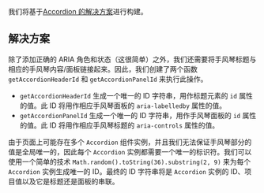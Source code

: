 
我们将基于[Accordion 的解决方案](/questions/user-interface/accordion/vue/solution)进行构建。

## 解决方案

除了添加正确的 ARIA 角色和状态（这很简单）之外，我们还需要将手风琴标题与相应的手风琴内容/面板链接起来。因此，我们创建了两个函数 `getAccordionHeaderId` 和 `getAccordionPanelId` 来执行此操作。

* `getAccordionHeaderId` 生成一个唯一的 ID 字符串，用作标题元素的 `id` 属性的值。此 ID 将用作相应手风琴面板的 `aria-labelledby` 属性的值。
* `getAccordionPanelId` 生成一个唯一的 ID 字符串，用作手风琴面板的 `id` 属性的值。此 ID 将用作相应手风琴标题的 `aria-controls` 属性的值。

由于页面上可能存在多个 `Accordion` 组件实例，并且我们无法保证手风琴部分的值是全局唯一的，因此每个 `Accordion` 实例都需要一个唯一的标识符。我们可以使用一个简单的技术 `Math.random().toString(36).substring(2, 9)` 来为每个 `Accordion` 实例生成唯一的 ID。最终的 ID 字符串将是 `Accordion` 实例的 ID、项目值以及它是标题还是面板的串联。

<TestCases />

<Notes />

